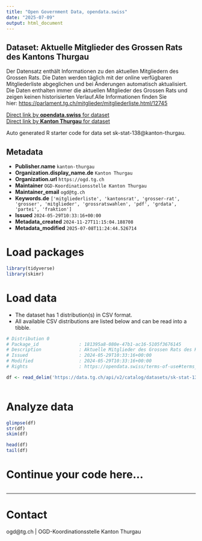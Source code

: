 ```yaml
---
title: "Open Government Data, opendata.swiss"
date: "2025-07-09"
output: html_document
---
```


## Dataset: Aktuelle Mitglieder des Grossen Rats des Kantons Thurgau

Der Datensatz enthält Informationen zu den aktuellen Mitgliedern des Grossen Rats. Die Daten werden täglich mit der online verfügbaren Mitgliederliste abgeglichen und bei Änderungen automatisch aktualisiert. Die Daten enthalten immer die aktuellen Mitglieder des Grossen Rats und zeigen keinen historisierten Verlauf.Alle Informationen finden Sie hier: [https://parlament.tg.ch/mitglieder/mitgliederliste.html/12745](https://parlament.tg.ch/mitglieder/mitgliederliste.html/12745)

[Direct link by **opendata.swiss** for dataset](https://opendata.swiss/de/dataset/aktuelle-mitglieder-des-grossen-rats-des-kantons-thurgau)<br>
[Direct link by **Kanton Thurgau** for dataset](https://data.tg.ch/explore/dataset/sk-stat-138/)

Auto generated R starter code for data set sk-stat-138@kanton-thurgau.

## Metadata

- **Publisher.name** `kanton-thurgau`
- **Organization.display_name.de** `Kanton Thurgau`
- **Organization.url** `https://ogd.tg.ch`
- **Maintainer** `OGD-Koordinationsstelle Kanton Thurgau`
- **Maintainer_email** `ogd@tg.ch`
- **Keywords.de** `['mitgliederliste', 'kantonsrat', 'grosser-rat', 'grosser', 'mitglieder', 'grossratswahlen', 'pdf', 'grdata', 'partei', 'fraktion']`
- **Issued** `2024-05-29T10:33:16+00:00`
- **Metadata_created** `2024-11-27T11:15:04.188708`
- **Metadata_modified** `2025-07-08T11:24:44.526714`


# Load packages

```r

library(tidyverse)
library(skimr)

```

# Load data

-   The dataset has 1 distribution(s) in CSV format.
-   All available CSV distributions are listed below and can be read into a tibble.

```r

# Distribution 0
# Package_id               : 181395a8-080e-47b1-ac16-5105f3676145
# Description              : Aktuelle Mitglieder des Grossen Rats des Kantons Thurgau (csv)
# Issued                   : 2024-05-29T10:33:16+00:00
# Modified                 : 2024-05-29T10:33:16+00:00
# Rights                   : https://opendata.swiss/terms-of-use#terms_by

df <- read_delim('https://data.tg.ch/api/v2/catalog/datasets/sk-stat-138/exports/csv?use_labels=true')



```

# Analyze data

```r

glimpse(df)
str(df)
skim(df)

head(df)
tail(df)

```

# Continue your code here...

```r

```

------------------------------------------------------------------------

# Contact

ogd@tg.ch | OGD-Koordinationsstelle Kanton Thurgau
